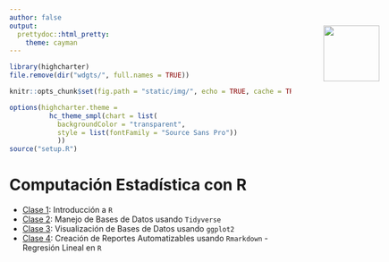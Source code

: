```yaml
---
author: false
output:
  prettydoc::html_pretty:
    theme: cayman
---
```


<!-- README.md is generated from README.Rmd. Please edit that file -->

```r
library(highcharter)
file.remove(dir("wdgts/", full.names = TRUE))

knitr::opts_chunk$set(fig.path = "static/img/", echo = TRUE, cache = TRUE, message = FALSE)

options(highcharter.theme =
          hc_theme_smpl(chart = list(
            backgroundColor = "transparent",
            style = list(fontFamily = "Source Sans Pro"))
            ))
source("setup.R")

```

# Computación Estadística con R

<img src="logouccolor.jpg" style="position:absolute;top:100px;right:70px;" width="100" />

- [Clase 1](Clase-1.html): Introducción a `R`
- [Clase 2](Clase-2.html): Manejo de Bases de Datos usando `Tidyverse`
- [Clase 3](Clase-3.html): Visualización de Bases de Datos usando `ggplot2`
- [Clase 4](Clase-4.html): Creación de Reportes Automatizables usando `Rmarkdown` - Regresión Lineal en `R`
